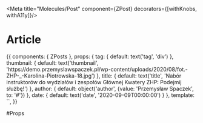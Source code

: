 
<Meta title="Molecules/Post" component={ZPost} decorators={[withKnobs, withA11y]}/>

# Article

<Preview>
  <Story name="Common">
    {{
        components: { ZPosts },
        props: {
          tag: {
            default: text('tag', 'div')
          },
          thumbnail: {
            default: text('thumbnail', 'https://demo.przemyslawspaczek.pl/wp-content/uploads/2020/08/fot.-ZHP-_-Karolina-Piotrowska-18.jpg')
          },
          title: {
            default: text('title', 'Nabór instruktorów do wydziałów i zespołów Głównej Kwatery ZHP: Podejmij służbę!')
          },
          author: {
            default: object('author', {value: 'Przemysław Spaczek', to: '#'})
          },
          date: {
            default: text('date', '2020-09-09T00:00:00')
          }
        },
        template: `<ZPosts
          :thumbnail="thumbnail"
          :title="title"
          to="https://zhp.pl"
          :author="author"
          :date="date"
          style="width: 250px"
        />`,
    }}
  </Story>
</Preview>

#Props

<Props of={ZPost} />
